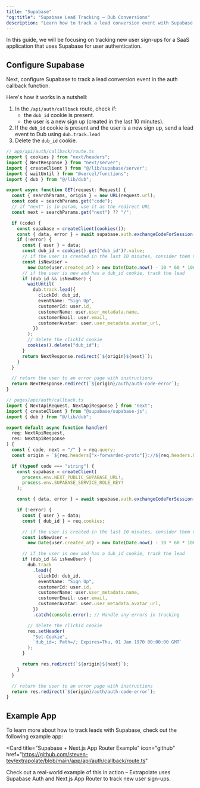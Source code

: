```yaml
---
title: "Supabase"
"og:title": "Supabase Lead Tracking – Dub Conversions"
description: "Learn how to track a lead conversion event with Supabase and the Dub SDK"
---
```



<LeadsIntro />

In this guide, we will be focusing on tracking new user sign-ups for a SaaS application that uses Supabase for user authentication.

<LeadsPrerequisites />

## Configure Supabase

Next, configure Supabase to track a lead conversion event in the auth callback function.

Here's how it works in a nutshell:

1. In the `/api/auth/callback` route, check if:
   - the `dub_id` cookie is present.
   - the user is a new sign up (created in the last 10 minutes).
2. If the `dub_id` cookie is present and the user is a new sign up, send a lead event to Dub using `dub.track.lead`
3. Delete the `dub_id` cookie.

<CodeGroup>

```typescript Next.js App Router
// app/api/auth/callback/route.ts
import { cookies } from "next/headers";
import { NextResponse } from "next/server";
import { createClient } from "@/lib/supabase/server";
import { waitUntil } from "@vercel/functions";
import { dub } from "@/lib/dub";

export async function GET(request: Request) {
  const { searchParams, origin } = new URL(request.url);
  const code = searchParams.get("code");
  // if "next" is in param, use it as the redirect URL
  const next = searchParams.get("next") ?? "/";

  if (code) {
    const supabase = createClient(cookies());
    const { data, error } = await supabase.auth.exchangeCodeForSession(code);
    if (!error) {
      const { user } = data;
      const dub_id = cookies().get("dub_id")?.value;
      // if the user is created in the last 10 minutes, consider them new
      const isNewUser =
        new Date(user.created_at) > new Date(Date.now() - 10 * 60 * 1000);
      // if the user is new and has a dub_id cookie, track the lead
      if (dub_id && isNewUser) {
        waitUntil(
          dub.track.lead({
            clickId: dub_id,
            eventName: "Sign Up",
            customerId: user.id,
            customerName: user.user_metadata.name,
            customerEmail: user.email,
            customerAvatar: user.user_metadata.avatar_url,
          })
        );
        // delete the clickId cookie
        cookies().delete("dub_id");
      }
      return NextResponse.redirect(`${origin}${next}`);
    }
  }

  // return the user to an error page with instructions
  return NextResponse.redirect(`${origin}/auth/auth-code-error`);
}
```

```typescript Next.js Pages Router
// pages/api/auth/callback.ts
import { NextApiRequest, NextApiResponse } from "next";
import { createClient } from "@supabase/supabase-js";
import { dub } from "@/lib/dub";

export default async function handler(
  req: NextApiRequest,
  res: NextApiResponse
) {
  const { code, next = "/" } = req.query;
  const origin = `${req.headers["x-forwarded-proto"]}://${req.headers.host}`;

  if (typeof code === "string") {
    const supabase = createClient(
      process.env.NEXT_PUBLIC_SUPABASE_URL!,
      process.env.SUPABASE_SERVICE_ROLE_KEY!
    );

    const { data, error } = await supabase.auth.exchangeCodeForSession(code);

    if (!error) {
      const { user } = data;
      const { dub_id } = req.cookies;

      // if the user is created in the last 10 minutes, consider them new
      const isNewUser =
        new Date(user.created_at) > new Date(Date.now() - 10 * 60 * 1000);

      // if the user is new and has a dub_id cookie, track the lead
      if (dub_id && isNewUser) {
        dub.track
          .lead({
            clickId: dub_id,
            eventName: "Sign Up",
            customerId: user.id,
            customerName: user.user_metadata.name,
            customerEmail: user.email,
            customerAvatar: user.user_metadata.avatar_url,
          })
          .catch(console.error); // Handle any errors in tracking

        // delete the clickId cookie
        res.setHeader(
          "Set-Cookie",
          `dub_id=; Path=/; Expires=Thu, 01 Jan 1970 00:00:00 GMT`
        );
      }

      return res.redirect(`${origin}${next}`);
    }
  }

  // return the user to an error page with instructions
  return res.redirect(`${origin}/auth/auth-code-error`);
}
```

</CodeGroup>

<LeadsAttributes />

## Example App

To learn more about how to track leads with Supabase, check out the following example app:

<Card
  title="Supabase + Next.js App Router Example"
  icon="github"
  href="https://github.com/steven-tey/extrapolate/blob/main/app/api/auth/callback/route.ts"
>
  Check out a real-world example of this in action – Extrapolate uses Supabase
  Auth and Next.js App Router to track new user sign-ups.
</Card>

<LeadsOutro />
